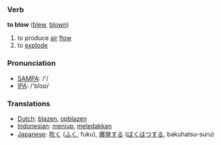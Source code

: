 === Verb ===

'''to blow''' ([[blew]], [[blown]])

# to produce [[air]] [[flow]]
# to [[explode]]

=== Pronunciation ===
*[[w:SAMPA|SAMPA]]: /'/
*[[w:IPA|IPA]]: /'blɔʊ/

=== Translations ===
*[[Dutch]]: [[blazen]], [[opblazen]]
*[[Indonesian]]: [[tiup|meniup]], [[ledak|meledakkan]]
*[[Japanese]]: [[吹く]] ([[ふく]], fuku), [[爆発]]する ([[ばくはつ]]する, bakuhatsu-suru)